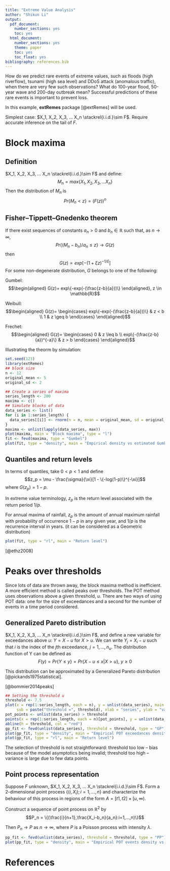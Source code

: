 ```yaml
---
title: "Extreme Value Analysis"
author: "Shikun Li"
output:
  pdf_document:
    number_sections: yes
    toc: yes
  html_document:
    number_sections: yes
    theme: paper
    toc: yes
    toc_float: yes
bibliography: references.bib
---
```





How do we predict rare events of extreme values, such as floods (high riverflow), tsunami (high sea level) and DDoS attack (anomalous traffic), when there are very few such observations? What do 100-year flood, 50-year wave and  200-day outbreak mean? 
Successful predictions of these rare events is important to prevent loss.

In this example, **extRemes** package [@extRemes] will be used.

Simplest case: $X_1, X_2, X_3, ... X_n \stackrel{i.i.d.}\sim F$. Require accurate inference on the tail of $F$.


# Block maxima
## Definition
$X_1, X_2, X_3, ... X_n \stackrel{i.i.d.}\sim F$ and define:
$$M_n=max\{X_1, X_2, X_3, ... X_n\}$$
Then the distribution of $M_n$ is
$$Pr\{M_n < z\} = (F(z))^n$$

## Fisher–Tippett–Gnedenko theorem
If there exist sequences of constants $a_n > 0$ and $b_n \in \mathbb{R}$ such that, as $n \rightarrow \infty$,
$$Pr\{(M_n - b_n)/a_n \leq z \} \rightarrow G(z)$$
then
$$G(z) \propto exp[-(1+\xi z)^{-1/\xi}]$$
For some non-degenerate distribution, $G$ belongs to one of the following:

Gumbel:
$$\begin{aligned} G(z)= exp\{-exp(-(\frac{z-b}{a}))\}
    \end{aligned}, z \in \mathbb{R}$$

Weibull:
$$\begin{aligned} G(z)=
    \begin{cases}
      exp\{-exp(-(\frac{z-b}{a}))\} & z < b \\
      1 & z  \geq b
    \end{cases}
    \end{aligned}$$
    
Frechet:
$$\begin{aligned} G(z)=
    \begin{cases}
      0 & z \leq b \\
      exp\{-(\frac{z-b}{a})^{-a}\} & z > b
    \end{cases}
    \end{aligned}$$




Illustrating the theorm by simulation:
```r
set.seed(123)
library(extRemes)
## block size
n <- 12
original_mean <- 5
original_sd <- 2

## Create a series of maxima
series_length <- 200
maxima <- c()
## Simulate blocks of data
data_series <- list()
for (i in 1:series_length) {
  data_series[[i]] <- rnorm(n = n, mean = original_mean, sd = original_sd)
}
maxima <- unlist(lapply(data_series, max))
plot(maxima, main = "Block maxima", type = "l")
fit <- fevd(maxima, type = "Gumbel")
plot(fit, type = "density", main = "Empirical density vs estimated Gumbel distribution")
```

## Quantiles and return levels
In terms of quantiles, take $0 < p < 1$ and define
$$z_p = \mu - \frac{\sigma}{\xi}[1 - \{-log(1-p)\}^{-\xi}]$$
where $G(z_p) = 1 - p$.

In extreme value terminology, $z_p$ is the return level associated with the return period $1/p$.

For annual maxima of rainfall, $z_p$ is the amount of annual maximum rainfall with probability of occurrence $1-p$ in any given year, and $1/p$ is the recurrence interval in years. (it can be considered as a Geometric distribution)


```r
plot(fit, type = "rl", main = "Return level")
```

 [@ethz2008]

# Peaks over thresholds
Since lots of data are thrown away, the block maxima method is inefficient. A more efficient method is called peaks over thresholds. The POT method uses observations above a given threshold, $u$. There are two ways of using POT data: one for the size of exceedances and a second for the number of events in a time period considered.

## Generalized Pareto distribution
$X_1, X_2, X_3, ... X_n \stackrel{i.i.d.}\sim F$, and define a new variable for exceedances above $u$: $Y=X-u$ for $X>u$. We can write $Y_j = X_i - u$ such that $i$ is the index of the $j$th exceedance, $j=1,...,n_u$.
The distribution function of Y can be defined as
$$F(y) = Pr\{Y\leq y\} = Pr \{X-u \leq x | X > u\},~ y\geq 0$$

 This distribution can be approximated by a Generalized Pareto distribution [@pickands1975statistical].

[@bommier2014peaks]

```r
## Setting the threshold u
threshold <- 7.5
plot(x = rep(1:series_length, each = n), y = unlist(data_series), main = "Peak Over Thresholds",
     sub = paste("threshold =", threshold), xlab = "series", ylab = "value")
pot_points <- unlist(data_series) > threshold
points(x = rep(1:series_length, each = n)[pot_points], y = unlist(data_series)[pot_points], col = "red")
abline(h = threshold, col = "red")
gp_fit <- fevd(unlist(data_series), threshold = threshold, type = "GP")
plot(gp_fit, type = "density", main = "Empirical POT exceedances density vs estimated GP distribution")
plot(gp_fit, type = "rl", main = "Return level")
```

The selection of threshold is not straightforward: threshold too low -- bias because of the model asymptotics being invalid; threshold too high -- variance is large due to few data points.

## Point process representation
Suppose $F$ unknown, $X_1, X_2, X_3, ... X_n \stackrel{i.i.d.}\sim F$. Form a 2-dimensional point process $\{(i,X_i);i=1,...,n\}$  and characterize the behaviour of this process in regions of the form $\textit{A}=[t1,t2]\times [u,\infty)$.

Construct a sequence of point process on $\mathbb{R}^2$ by
$$P_n = \{(\frac{i}{n+1},\frac{X_i-b_n}{a_n}:i=1,...,n)\}$$

Then $P_n \rightarrow P$ as $n \rightarrow \infty$, where $P$ is a Poisson process with intensity $\lambda$.


```r
pp_fit <- fevd(unlist(data_series), threshold = threshold, type = "PP")
plot(pp_fit, type = "density", main = "Empirical POT events density vs estimated Poisson distribution")
```

# References
